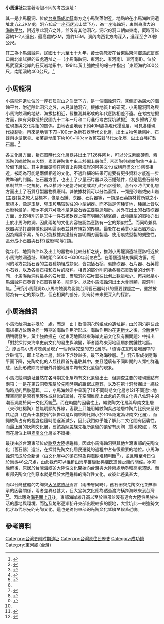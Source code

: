 {{inappropriate tone|time=2016-06-16T08:15:40+00:00}}
{{copyedit|time=2016-06-16T08:15:17+00:00}}
'''小馬遺址'''包含著兩個不同的考古遺址：

其一是小馬龍洞，位於[[台東縣|台東縣]][[成功鎮|成功鎮]]南方之小馬聚落附近，地點約在小馬海蝕洞遺址北方2.2KM處。洞穴位於一座[[石灰岩|石灰岩]]山壁下方，為一座海蝕洞，東側為廣大的[[海蝕平台|海蝕平台]]，附近除此洞穴之外，並沒有其他洞穴。洞穴的洞口朝向東南，同時可以容納1~2人進出，最高處約3M，寬約1.5M。洞內向西北方向深入，進深至少20餘公尺。

其二為小馬海蝕洞，民國七十六至七十九年，黃士強教授在台東縣[[東河鄉_(臺灣)|東河鄉]][[馬武窟溪|馬武窟溪]]口南北岸試掘的四處遺址之一（小馬海蝕洞、東河北、東河南I、東河南II）。位於馬武窟溪北岸的石灰岩地形中，1991年黃士強教授的報告中指出「東距海約800公尺，南距溪約400公尺。<ref>{{Cite journal|title=〈從東河地區談東海岸史前文化及有關問題〉|author=黃士強|url=|journal=《田野考古》|issue=第二卷第一期|doi=|others=|year=|volume=|page=|pmid=}}</ref>」

==小馬龍洞==

小馬龍洞遺址位於一座石灰岩山之岩壁下方，是一個海蝕洞穴，東側即為廣大的海蝕平台，附近除此洞穴之外，未見其他洞穴。根據地質上的研究，小馬龍洞因為與小馬海蝕洞的地點、海拔接相近，經推測其形成的年代應該相差不遠。在考古挖掘方面，陳有貝教授於民國九十二年一月和二月進行考古探坑試掘<ref>{{Cite journal|title=〈小馬龍洞遺址試掘報告〉|author=陳有貝|url=|journal=《田野考古》|issue=|doi=|others=|year=|volume=|page=p123|pmid=}}</ref>，初步歸納了層位現象與文化期相的關係。由地表至地表下約40M處為現代擾亂層，可見各種現代擾亂物。再來是地表下70~100cm為新石器時代文化層，出土文物包括陶片、石器與少量獸骨。接著是地表下約100~190cm為舊石器時代文化層，出土各種打製石器。<ref>{{Cite journal|title=〈小馬龍洞遺址試掘報告〉|author=陳有貝|url=|journal=《田野考古》|issue=|doi=|others=|year=|volume=|page=p127|pmid=}}</ref>

各文化層方面，[[新石器時代|新石器時代]]文化層總共出土了126件陶片，可以分成素面硬陶、素面陶與繩紋陶三大類，素面硬陶集中出土於偏上層位<ref>{{Cite journal|title=〈小馬龍洞遺址試掘報告〉|author=陳有貝|url=|journal=《田野考古》|issue=|doi=|others=|year=|volume=|page=P128|pmid=}}</ref>，素面陶與繩紋陶集中出土於偏下層位。其中素面硬陶在陶質上與東海岸的阿美文化(或稱[[靜浦文化|靜浦文化]])陶器相近，被認為可能是兩個相近的文化，不過詳細的結果可能要有更多資料才能進一步做準確的判斷。在石器方面，也出土了少量石片器以及石錘殘件，但是這些石器的形制並無一定規制，所以推測不是當時固定或流行的石器種類。舊石器時代文化層方面出土了石質打製器物與廢料。其依據材質可以分為兩類，一類是砂岩或安山岩(主要)製之較大型標本，像是石錘、砍器、石片器等，一類是石英類材質所製之小型標本，像是玉髓、璧玉和瑪瑙製成的小型刮器。而不論是何種質地，種類上皆以石廢料最多，暗示本洞穴可能不是某些石器主要製造場所。另外在出土的石核砍器方面，比較特別的是其中一件石核砍器上帶有明顯的槌擊痕，此種類型的器物亦出土於小馬海蝕洞，因此兩地的文化內容被認為應該有一定的類似性<ref name="#1">{{Cite journal|title=〈小馬龍洞遺址試掘報告〉|author=陳有貝|url=|journal=《田野考古》|issue=|doi=|others=|year=|volume=|page=P134|pmid=}}</ref>。而同時兼具砍器與搥打痕特徵也說明這兩者並非有絕對的界線。最後在石英質小型石器方面，因為辨識不易，所以只能根據其邊緣有無明顯刃面製造、使用痕或型製的規整性，區分成小石器與石材(或廢料)等2類。

從年代、地質條件以及出土的器物來比較分析之後，推測小馬龍洞遺址應該相近於小馬海蝕洞遺址，即約距今5000~6000年前左右<ref name="#1"/>。在兩個遺址的異同方面，相同的地方包括石器的主要種類組成類似，皆包括石槌、偏鋒砍器、石片器、石英質小石器，以及各種石核和石片的廢料。相異的部分則包括各種石器數量的比例不同，小馬海蝕洞有最多的石片器，而龍洞的石片器在比例上數量較少。再來就是小馬海蝕洞石英質小石器數量多，龍洞少。以及小馬海蝕洞出土大量貝類，龍洞則無。<ref>{{Cite journal|title=〈小馬龍洞遺址試掘報告〉|author=陳有貝|url=|journal=《田野考古》|issue=|doi=|others=|year=|volume=|page=P136|pmid=}}</ref>研究小馬龍洞以小馬海蝕洞為認識台灣舊石器時代的重要課題之一。雖然被認為有一定的類似性，但在相異的部分，則有待未來更深入的探討。

==小馬海蝕洞==

小馬海蝕洞並非限於一處，而是一由十數個洞穴所組成的遺址群，由於洞穴群彼此海拔相近故應為同一時期的海蝕作用所形成。海蝕作用約在[[更新世|更新世]]之後，[[全新世|全新世]]早期稍晚發生。黃士強教授在〈從東河地區談東海岸史前文化及有關問題〉中指出「對於探討東海岸史前文化的發生與演變，筆者認為東河地區屬於關鍵性地區。<ref>{{Cite journal|title=〈從東河地區談東海岸史前文化及有關問題〉|author=黃士強|url=|journal=《田野考古》|issue=第二卷第一期|doi=|others=|year=|volume=|page=p2.|pmid=}}</ref>」原因為小馬海蝕洞呈現了一個保存完整的文化層序。「值得注意的是地層中的含砂情形，即上部為土層，越往下含砂越多，最下為海砂層。<ref name="#2">{{Cite journal|title=〈從東河地區談東海岸史前文化及有關問題〉|author=黃士強|url=|journal=《田野考古》|issue=第二卷第一期|doi=|others=|year=|volume=|page=p4|pmid=}}</ref>」洞穴形成後隨海平面下降，先陶文化的人類社群首先進駐其中，並且陸續有不同時期的人類社群進駐，因此形成除海砂層外其他地層中均有文化遺留的現象。

小馬海蝕洞遺址雖然在各時期文化層均有文化遺留出土，但調查主要的發現重點有兩項：一是在第五洞發現屬於先陶時期的蹲踞式墓葬，以及在第十洞發掘出一繩紋陶時期的屈肢墓葬。二，小馬海蝕洞中呈現了(1)不同時期文化層序(2)不同遺址地理空間間是否有承襲性或相似的證據，在空間維度上此處的先陶文化與八仙洞中的潮音洞屬於同一文化系統<ref name="#2"/>。而在時間的因襲性上，繩紋陶文化層與卑南文化層（夾砂紅褐陶）並無明顯的界線，客觀上只能用繩紋陶與占地層中陶片比例來呈現其程度（在黃士強教授的報告中是以繩紋陶比例小於10％認定為卑南文化層），而繩紋陶占有的程度也隨時間逐漸減少，因此我們似乎能了解此二文化間有因襲性。而最上層的灰陶文化層，應該為[[阿美族|阿美族]]先祖所遺留的遺留有灰陶（質地較硬），然而在層位上與[[卑南文化|卑南文化]]層並不銜接。

最後由於台灣東部位於[[歐亞大陸|歐亞大陸]]棚邊緣，因此小馬海蝕洞與其他台灣東部的先陶文化（舊石器）遺址，在探討先陶文化居民遷徙的過程中占有很重要的地位。小馬海蝕洞形成於全新世（由文化層中的落石現象與海砂堆積判斷<ref>{{Cite journal|title=〈從小馬洞穴談台灣地區先陶時期文化〉|author=黃士強|url=|journal=《田野考古》|issue=第二卷第二期|doi=|others=|year=|volume=|page=p45|pmid=}}</ref>），並且時至今日位於海拔46公尺處，由此我們可以推斷出海平面變動與居民遷徙之間的關係。冰河融解後，原居於台灣海峽的大陸性文化開始向台灣與大陸兩處地勢較高處遷徙。而東部先陶文化則原本就是居於大陸邊緣的海洋性文化，故彼此差異甚大。

而以台灣整體的先陶與[[大坌坑遺址|大坌坑遺址]]而言（兩者層同時），舊石器與先陶文化並無繼承的因襲關係，兩者差異也甚大，且大坌坑文化應為透過渡海橫跨海峽來到台灣<ref>{{Cite journal|title=〈從小馬洞穴談台灣地區先陶時期文化〉|author=黃士強|url=|journal=《田野考古》|issue=第二卷第二期|doi=|others=|year=|volume=|page=p51|pmid=}}</ref>。因此應為[[海平面上升|海平面上升]]後，東部海岸線升高以至於東部並沒有適合大陸性民族生活的腹地與環境。而迄及地形逐漸抬升東部出現較多的腹地，大坌坑此一較強勢文化才取代原先的先陶文化，這也是為何東部的先陶文化延續至較為近晚。

==參考資料==
{{reflist|2}}

{{臺灣考古遺址}}
[[Category:台湾史前时期遗址|Category:台湾史前时期遗址]]
[[Category:台灣原住民歷史|Category:台灣原住民歷史]]
[[Category:成功鎮|Category:成功鎮]]
[[Category:東河鄉_(台灣)|Category:東河鄉 (台灣)]]